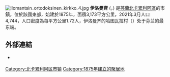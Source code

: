 [[Image:Ilomantsin_ortodoksinen_kirkko_4.jpg|thumb]]
'''伊洛曼齊''' ({{lang-fi|Ilomantsi}}，{{lang-sv|Ilomants}}) 是[[芬蘭|芬蘭]][[北卡累利阿區|北卡累利阿區]]的市鎮，位於該國東部，始建於1875年，面積3,173平方公里，2021年3月人口4,744，人口密度為每平方公里1.72人，伊洛曼齐的哈图瓦拉村（{{lang|fi|Hattuvaara}}）处于芬兰的最东端。

==外部連結==
* {{Official site|https://www.ilomantsi.fi/}} {{fi}}

{{Finland-geo-stub}}

[[Category:北卡累利阿区市镇|Category:北卡累利阿区市镇]]
[[Category:1875年建立的聚居地|Category:1875年建立的聚居地]]